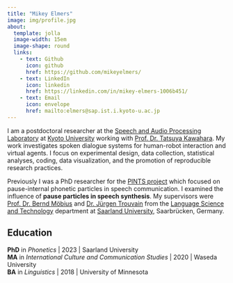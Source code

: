```yaml
---
title: "Mikey Elmers"
image: img/profile.jpg
about:
  template: jolla
  image-width: 15em
  image-shape: round
  links:
    - text: Github
      icon: github
      href: https://github.com/mikeyelmers/
    - text: LinkedIn
      icon: linkedin
      href: https://linkedin.com/in/mikey-elmers-1006b451/
    - text: Email
      icon: envelope
      href: mailto:elmers@sap.ist.i.kyoto-u.ac.jp
---
```


I am a postdoctoral researcher at the [Speech and Audio Processing Laboratory](http://sap.ist.i.kyoto-u.ac.jp/EN/) at [Kyoto University](https://www.kyoto-u.ac.jp/en) working with [Prof. Dr. Tatsuya Kawahara](http://sap.ist.i.kyoto-u.ac.jp/members/kawahara/). My work investigates spoken dialogue systems for human-robot interaction and virtual agents. I focus on experimental design, data collection, statistical analyses, coding, data visualization, and the promotion of reproducible research practices.

<!-- My interests are in phonetics, speech synthesis, and memory. -->

Previously I was a PhD researcher for the [PINTS project](http://pauseparticles.org/) which focused on pause-internal phonetic particles in speech communication. I examined the influence of **pause particles in speech synthesis**. My supervisors were [Prof. Dr. Bernd Möbius](https://www.coli.uni-saarland.de/~moebius/mywww/index.html) and [Dr. Jürgen Trouvain](https://www.coli.uni-saarland.de/~trouvain/) from the [Language Science and Technology](https://www.lst.uni-saarland.de/) department at [Saarland University](https://www.uni-saarland.de/start.html), Saarbrücken, Germany.

:::{#hero-heading}

## Education
**PhD** in *Phonetics* | 2023 | Saarland University  
**MA** in *International Culture and Communication Studies* | 2020 | Waseda University  
**BA** in *Linguistics* | 2018 | University of Minnesota
:::
